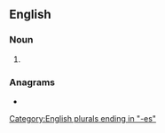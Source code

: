 ==English==

===Noun===
{{head|en|noun form}}

# {{plural of|en|oughtness}}

===Anagrams===
* {{anagrams|en|a=eeghnossstu|toughnesses}}

[[Category:English plurals ending in "-es"]]